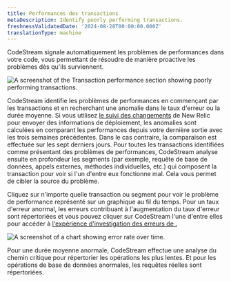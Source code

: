 ```yaml
---
title: Performances des transactions
metaDescription: Identify poorly performing transactions.
freshnessValidatedDate: '2024-08-28T00:00:00.000Z'
translationType: machine
---
```


CodeStream signale automatiquement les problèmes de performances dans votre code, vous permettant de résoudre de manière proactive les problèmes dès qu&apos;ils surviennent.

<img title="Transaction performance section showing poorly performing transactions" alt="A screenshot of the Transaction performance section showing poorly performing transactions." src="/images/codestream_screenshot-crop_code-level-anomalies.webp" />

CodeStream identifie les problèmes de performances en commençant par les transactions et en recherchant une anomalie dans le taux d&apos;erreur ou la durée moyenne. Si vous utilisez [le suivi des changements](/docs/change-tracking/change-tracking-introduction/) de New Relic pour envoyer des informations de déploiement, les anomalies sont calculées en comparant les performances depuis votre dernière sortie avec les trois semaines précédentes. Dans le cas contraire, la comparaison est effectuée sur les sept derniers jours. Pour toutes les transactions identifiées comme présentant des problèmes de performances, CodeStream analyse ensuite en profondeur les segments (par exemple, requête de base de données, appels externes, méthodes individuelles, etc.) qui composent la transaction pour voir si l&apos;un d&apos;entre eux fonctionne mal. Cela vous permet de cibler la source du problème.

Cliquez sur n&apos;importe quelle transaction ou segment pour voir le problème de performance représenté sur un graphique au fil du temps. Pour un taux d&apos;erreur anormal, les erreurs contribuant à l&apos;augmentation du taux d&apos;erreur sont répertoriées et vous pouvez cliquer sur CodeStream l&apos;une d&apos;entre elles pour accéder à [l&apos;expérience d&apos;investigation des erreurs de .](/docs/codestream/observability/error-investigation)

<img title="Chart of anomalous error rate over time" alt="A screenshot of a chart showing error rate over time." src="/images/codestream_screenshot-crop_anomalous-errorrate.webp" />

Pour une durée moyenne anormale, CodeStream effectue une analyse du chemin critique pour répertorier les opérations les plus lentes. Et pour les opérations de base de données anormales, les requêtes réelles sont répertoriées.